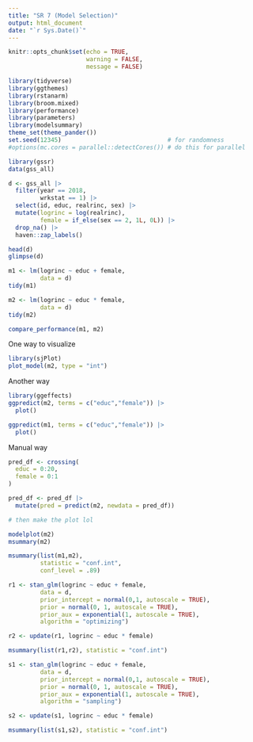 ```yaml
---
title: "SR 7 (Model Selection)"
output: html_document
date: "`r Sys.Date()`"
---
```


```r
knitr::opts_chunk$set(echo = TRUE,
                      warning = FALSE,
                      message = FALSE)
```

```r
library(tidyverse)
library(ggthemes)
library(rstanarm)
library(broom.mixed)
library(performance)
library(parameters)
library(modelsummary)
theme_set(theme_pander())
set.seed(12345)                              # for randomness
#options(mc.cores = parallel::detectCores()) # do this for parallel
```

```r
library(gssr)
data(gss_all)
```

```r
d <- gss_all |> 
  filter(year == 2018,
         wrkstat == 1) |> 
  select(id, educ, realrinc, sex) |>
  mutate(logrinc = log(realrinc),
         female = if_else(sex == 2, 1L, 0L)) |> 
  drop_na() |> 
  haven::zap_labels()

head(d)
glimpse(d)
```

```r
m1 <- lm(logrinc ~ educ + female,
         data = d)
tidy(m1)

m2 <- lm(logrinc ~ educ * female,
         data = d)
tidy(m2)

compare_performance(m1, m2)
```

One way to visualize

```r
library(sjPlot)
plot_model(m2, type = "int")
```

Another way

```r
library(ggeffects)
ggpredict(m2, terms = c("educ","female")) |> 
  plot()

ggpredict(m1, terms = c("educ","female")) |> 
  plot()
```

Manual way

```r
pred_df <- crossing(
  educ = 0:20,
  female = 0:1
)

pred_df <- pred_df |> 
  mutate(pred = predict(m2, newdata = pred_df))

# then make the plot lol
```

```r
modelplot(m2)
msummary(m2)
```

```r
msummary(list(m1,m2),
         statistic = "conf.int",
         conf_level = .89)
```

```r
r1 <- stan_glm(logrinc ~ educ + female,
         data = d,
         prior_intercept = normal(0,1, autoscale = TRUE),
         prior = normal(0, 1, autoscale = TRUE),
         prior_aux = exponential(1, autoscale = TRUE),
         algorithm = "optimizing")

r2 <- update(r1, logrinc ~ educ * female)

msummary(list(r1,r2), statistic = "conf.int")
```

```r
s1 <- stan_glm(logrinc ~ educ + female,
         data = d,
         prior_intercept = normal(0,1, autoscale = TRUE),
         prior = normal(0, 1, autoscale = TRUE),
         prior_aux = exponential(1, autoscale = TRUE),
         algorithm = "sampling")

s2 <- update(s1, logrinc ~ educ * female)

msummary(list(s1,s2), statistic = "conf.int")
```

